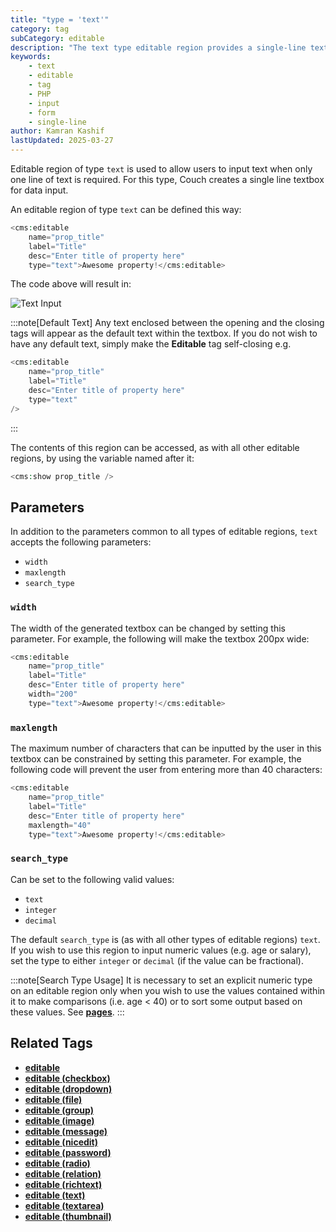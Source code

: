 ```yaml
---
title: "type = 'text'"
category: tag
subCategory: editable
description: "The text type editable region provides a single-line textbox for users to input text when only one line of text is required."
keywords:
    - text
    - editable
    - tag
    - PHP
    - input
    - form
    - single-line
author: Kamran Kashif
lastUpdated: 2025-03-27
---
```


Editable region of type `text` is used to allow users to input text when only one line of text is required. For this type, Couch creates a single line textbox for data input.

An editable region of type `text` can be defined this way:

```php title="Basic Text Input"
<cms:editable
    name="prop_title"
    label="Title"
    desc="Enter title of property here"
    type="text">Awesome property!</cms:editable>
```

The code above will result in:

![Text Input](../../../../assets/img/contents/editable-text.gif "Single-line text input field")

:::note[Default Text]
Any text enclosed between the opening and the closing tags will appear as the default text within the textbox. If you do not wish to have any default text, simply make the **Editable** tag self-closing e.g.

```php title="Empty Text Input"
<cms:editable 
    name="prop_title" 
    label="Title"
    desc="Enter title of property here"
    type="text" 
/>
```
:::

The contents of this region can be accessed, as with all other editable regions, by using the variable named after it:

```php title="Displaying Content"
<cms:show prop_title />
```

## Parameters

In addition to the parameters common to all types of editable regions, `text` accepts the following parameters:

- `width`
- `maxlength`
- `search_type`

### `width`

The width of the generated textbox can be changed by setting this parameter. For example, the following will make the textbox 200px wide:

```php title="Setting Width"
<cms:editable 
    name="prop_title" 
    label="Title"
    desc="Enter title of property here"
    width="200"
    type="text">Awesome property!</cms:editable>
```

### `maxlength`

The maximum number of characters that can be inputted by the user in this textbox can be constrained by setting this parameter. For example, the following code will prevent the user from entering more than 40 characters:

```php title="Setting Maximum Length"
<cms:editable 
    name="prop_title" 
    label="Title"
    desc="Enter title of property here"
    maxlength="40"
    type="text">Awesome property!</cms:editable>
```

### `search_type`

Can be set to the following valid values:

- `text`
- `integer`
- `decimal`

The default `search_type` is (as with all other types of editable regions) `text`. If you wish to use this region to input numeric values (e.g. age or salary), set the type to either `integer` or `decimal` (if the value can be fractional).

:::note[Search Type Usage]
It is necessary to set an explicit numeric type on an editable region only when you wish to use the values contained within it to make comparisons (i.e. age < 40) or to sort some output based on these values. See [**pages**](../../pages/#custom_field).
:::

## Related Tags

- [**editable**](../../editable)
- [**editable (checkbox)**](../checkbox)
- [**editable (dropdown)**](../dropdown)
- [**editable (file)**](../file)
- [**editable (group)**](../group)
- [**editable (image)**](../image)
- [**editable (message)**](../message)
- [**editable (nicedit)**](../nicedit)
- [**editable (password)**](../password)
- [**editable (radio)**](../radio)
- [**editable (relation)**](../relation)
- [**editable (richtext)**](../richtext)
- [**editable (text)**](../text)
- [**editable (textarea)**](../textarea)
- [**editable (thumbnail)**](../thumbnail)
